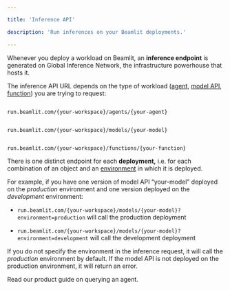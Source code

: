 ```yaml
---

title: 'Inference API'

description: 'Run inferences on your Beamlit deployments.'

---
```


Whenever you deploy a workload on Beamlit, an **inference endpoint** is generated on Global Inference Network, the infrastructure powerhouse that hosts it.

The inference API URL depends on the type of workload ([agent](../Agents/Overview%2015347e47b1ea807bbba6d269c01e633d), [model API](../Models/Overview%2015347e47b1ea80f48cbcd345aafd924a), [function](../Functions/Overview)) you are trying to request:

<CodeGroup>

```http Query agent

run.beamlit.com/{your-workspace}/agents/{your-agent}

```

```http Query model API

run.beamlit.com/{your-workspace}/models/{your-model}

```

```http Query function

run.beamlit.com/{your-workspace}/functions/{your-function}

```

</CodeGroup>

There is one distinct endpoint for each **deployment,** i.e. for each combination of an object and an [environment](../Model-Governance/Environments) in which it is deployed. 

For example, if you have one version of model API “your-model” deployed on the *production* environment and one version deployed on the *development* environment:

- `run.beamlit.com/{your-workspace}/models/{your-model}?environment=production` will call the production deployment

- `run.beamlit.com/{your-workspace}/models/{your-model}?environment=development` will call the development deployment

If you do not specify the environment in the inference request, it will call the *production* environment by default. If the model API is not deployed on the production environment, it will return an error.

<Card title="Product documentation" icon="earth-americas" href="/Models/Query-agents" > Read our product guide on querying an agent. </Card>